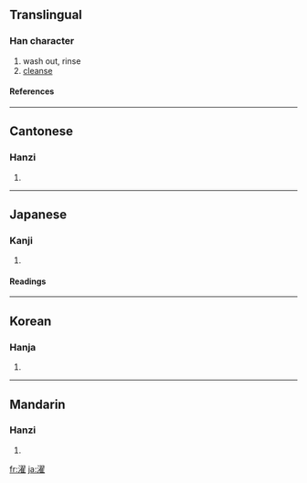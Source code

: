 ==Translingual==
===Han character===
{{Han char|rn=85|rad=水|as=14|sn=17|four=3711<sub>4</sub>|canj=水尸一土 (ESMG)}}
# wash out, rinse
# [[cleanse]]
====References====
{{Han ref|kx=0657.150|dkj=18532|dj=1067.160|hdz=31775.010|uh=6FEF|ud=28655|bh=C0DE|bd=49374}}

----
==Cantonese==
===Hanzi===
{{yue-hanzi|jyut=|y=jok6}}
# {{defn|Cantonese}}

----
==Japanese==
===Kanji===
{{ja-kanji|grade=c|rs=水14}}
# {{defn|Japanese}} 
====Readings====
{{ja-readings|on=[[たく]] (taku)|kun=[[あらう]] (arau)}}

----
==Korean==
===Hanja===
{{ko-hanja|hangeul=탁|eumhun=|rv=tak|mr=t'ak|y=thak}}
# {{defn|Korean}}

----
==Mandarin==
===Hanzi===
{{cmn-hanzi|pin=[[shuò]] ([[shuo4]]), [[zhào]] ([[zhao4]]), [[zhuó]] ([[zhuo2]])|wg=shuo<sup>4</sup>, chao<sup>4</sup>, cho<sup>2</sup>}}
# {{defn|Mandarin}}

[[fr:濯]]
[[ja:濯]]